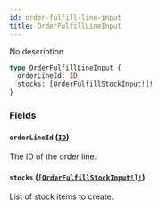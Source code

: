 ```yaml
---
id: order-fulfill-line-input
title: OrderFulfillLineInput
---
```


No description

```graphql
type OrderFulfillLineInput {
  orderLineId: ID
  stocks: [OrderFulfillStockInput!]!
}
```

### Fields

#### `orderLineId` ([`ID`](/developer/api-reference/scalars/id.mdx))

The ID of the order line.

#### `stocks` ([`[OrderFulfillStockInput!]!`](/developer/api-reference/inputs/order-fulfill-stock-input.mdx))

List of stock items to create.

